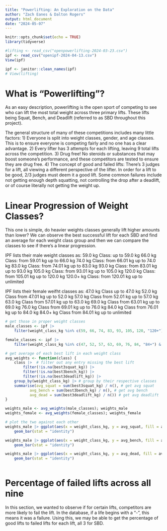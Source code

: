 ```yaml
---
title: "Powerlifting: An Exploration on the Data"
author: "Zach Eanes & Dalton Rogers"
output: html_document
date: "2024-05-07"
---
```


```r
knitr::opts_chunk$set(echo = TRUE)
library(tidyverse)

#lifting <- read_csv("openpowerlifting-2024-03-23.csv")
ipf <- read_csv("openipf-2024-04-13.csv")
View(ipf)

ipf <- janitor::clean_names(ipf)
# View(lifting)
```

# What is "Powerlifting"?
As an easy description, powerlifting is the open sport of competing to see who can lift
the most total weight across three primary lifts. These lifts being Squat, Bench, and Deadlift 
(referred to as SBD throughout this project). 

The general structure of many of these competitions includes many little factors:
1) Everyone is split into weight classes, gender, and age classes. This is to ensure everyone is 
   competing fairly and no one has a clear advantage.
2) Every lifter has 3 attempts for each lifting, leaving 9 total lifts across the competition. 
3) Drug free! No steroids or substances that may boost someone's performance, and these 
   competitors are tested to ensure they are drug free.
4) The concept of good and failed lifts: There's 3 judges for a lift, all viewing a different 
   perspective of the lifter. In order for a lift to be good, 2/3 judges must deem it a good lift.
   Some common failures include not getting enough depth squatting, not controlling the drop after
   a deadlift, or of course literally not getting the weight up.
   
# Linear Progression of Weight Classes?
This one is simple, do heavier weights classes generally lift higher amounts than lower? We can
observe the best successful lift for each SBD and find an average for each weight class group
and then we can compare the classes to see if there's a linear progression.

IPF lists their male weight classes as:
59.0 kg Class:   up to 59.0 kg
66.0 kg Class:   from 59.01 kg up to 66.0 kg
74.0 kg Class:   from 66.01 kg up to 74.0 kg
83.0 kg Class:   from 74.01 kg up to 83.0 kg
93.0 kg Class:   from 83.01 kg up to 93.0 kg
105.0 kg Class:  from 93.01 kg up to 105.0 kg
120.0 kg Class:  from 105.01 kg up to 120.0 kg
120.0+ kg Class: from 120.01 kg up to unlimited

IPF lists their female weifht classes as:
47.0 kg Class up to 47.0 kg
52.0 kg Class from 47.01 kg up to 52.0 kg
57.0 kg Class from 52.01 kg up to 57.0 kg
63.0 kg Class from 57.01 kg up to 63.0 kg
69.0 kg Class from 63.01 kg up to 69.0 kg
76.0 kg Class from 69.01 kg up to 76.0 kg
84.0 kg Class from 76.01 kg up to 84.0 kg
84.0+ kg Class from 84.01 kg up to unlimited
```r
# get those in proper weight classes
male_classes <- ipf |> 
    filter(weight_class_kg %in% c(59, 66, 74, 83, 93, 105, 120, "120+") & sex == "M")

female_classes <- ipf |>
    filter(weight_class_kg %in% c(47, 52, 57, 63, 69, 76, 84, "84+") & sex == "F")

# get average of each best lift in each weight class
avg_weights <- function(class) {
    class |>  # filter out any entry missing the best lift
        filter(!is.na(best3squat_kg)) |> 
        filter(!is.na(best3bench_kg)) |> 
        filter(!is.na(best3deadlift_kg)) |> 
    group_by(weight_class_kg) |> # group by their respective classes
    summarise(avg_squat = sum(best3squat_kg) / n(), # get avg squat
           avg_bench = sum(best3bench_kg) / n(), # get avg bench
           avg_dead = sum(best3deadlift_kg) / n()) # get avg deadlift
}

weights_male <- avg_weights(male_classes); weights_male
weights_female <- avg_weights(female_classes); weights_female

# plot the two against each other
weights_male |> ggplot(aes(x = weight_class_kg, y = avg_squat, fill = avg_squat)) + 
    geom_bar(stat = "identity")

weights_male |> ggplot(aes(x = weight_class_kg, y = avg_bench, fill = avg_squat)) + 
    geom_bar(stat = "identity")

weights_male |> ggplot(aes(x = weight_class_kg, y = avg_dead, fill = avg_squat)) + 
    geom_bar(stat = "identity")
    

```

   
# Percentage of failed lifts across all nine
In this section, we wanted to observe if for certain lifts, competitors are more likely to
fail the lift. In the database, if a life begins with a "-", this means it was a failure. 
Using this, we may be able to get the percentage of good lifts to failed lifts for each lift, 
all 3 for SBD.
```r

```

